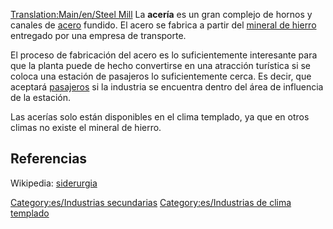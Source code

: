 [[Translation:Main/en/Steel Mill]]
{{es/Industrias| nombre=Acería
| imagen=Steelmill.png
| climas=[[Main/en/Clima/Es#Templado|Templado]]
| acepta=[[Main/es/Mineral de hierro|Mineral de hierro]]
| produce=[[Main/es/Acero|Acero]]
| notas=
}}
La '''acería''' es un gran complejo de hornos y canales de [[Main/es/Acero|acero]] fundido. El acero se fabrica a partir del [[Main/es/Mineral de hierro|mineral de hierro]] entregado por una empresa de transporte.

El proceso de fabricación del acero es lo suficientemente interesante para que la planta puede de hecho convertirse en una atracción turística si se coloca una estación de pasajeros lo suficientemente cerca. Es decir, que aceptará [[Main/es/Pasajeros|pasajeros]] si la industria se encuentra dentro del área de influencia de la estación.

Las acerías solo están disponibles en el clima templado, ya que en otros climas no existe el mineral de hierro.

==Referencias==
Wikipedia: [http://www.wikipedia.org/wiki/es:siderurgia siderurgia]

[[Category:es/Industrias secundarias]]
[[Category:es/Industrias de clima templado]]